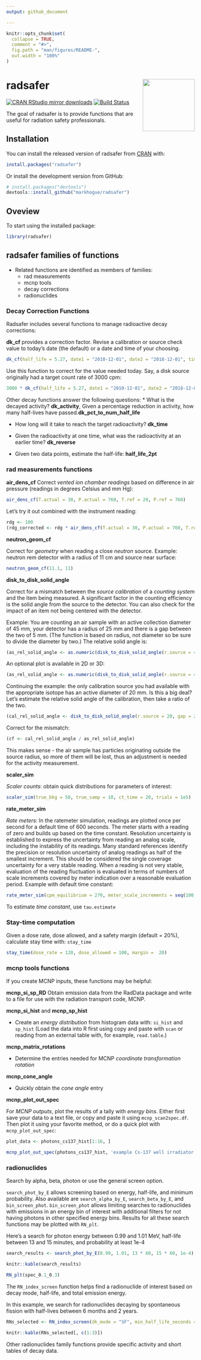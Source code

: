 ```yaml
---
output: github_document

---
```


<!-- README.md is generated from README.Rmd. Please edit that file -->

```r
knitr::opts_chunk$set(
  collapse = TRUE,
  comment = "#>",
  fig.path = "man/figures/README-",
  out.width = "100%"
)
```
# radsafer  <img src='man/figures/radsafer.png' align="right" height="139" />
[![CRAN RStudio mirror downloads](https://cranlogs.r-pkg.org/badges/last-month/radsafer?color=blue)](https://r-pkg.org/pkg/radsafer)
[![Build Status](https://travis-ci.org/markhogue/radsafer.svg?branch=master)](https://travis-ci.org/markhogue/radsafer)

The goal of radsafer is to provide functions that are useful for radiation safety professionals.

## Installation

You can install the released version of radsafer from [CRAN](https://CRAN.R-project.org) with:

``` r
install.packages("radsafer")
```
Or install the development version from GitHub:
 
```r
# install.packages("devtools")
devtools::install_github("markhogue/radsafer")
```

## Oveview
To start using the installed package: 

```r
library(radsafer)
```

## radsafer families of functions

*  Related functions are identified as members of families:
   + rad measurements 
   + mcnp tools 
   + decay corrections 
   + radionuclides 


### Decay Correction Functions
Radsafer includes several functions to manage radioactive decay corrections:

**dk_cf** provides a correction factor. Revise a calibration or source check value to today's date (the default) or a date and time of your choosing. 

```r
dk_cf(half_life = 5.27, date1 = "2010-12-01", date2 = "2018-12-01", time_unit = "y")
```
Use this function to correct for the value needed today. Say, a disk source originally had a target count rate of 3000 cpm:
```r
3000 * dk_cf(half_life = 5.27, date1 = "2010-12-01", date2 = "2018-12-01", time_unit = "y")
```

Other decay functions answer the following questions: 
* What is the decayed activity? **dk_activity**, Given a percentage reduction in activity, how many half-lives have passed.**dk_pct_to_num_half_life**

* How long will it take to reach the target radioactivity? **dk_time**

* Given the radioactivity at one time, what was the radioactivity at an earlier time? **dk_reverse**

* Given two data points, estimate the half-life: **half_life_2pt**

### rad measurements functions
**air_dens_cf**
Correct _vented ion chamber readings_ based on difference in air pressure (readings in degrees Celsius and mm Hg):
```r
air_dens_cf(T.actual = 30, P.actual = 760, T.ref = 20, P.ref = 760)
```
Let's try it out combined with the instrument reading:
```r
rdg <- 100
(rdg_corrected <- rdg * air_dens_cf(T.actual = 30, P.actual = 760, T.ref = 20, P.ref = 760))
```

**neutron_geom_cf**

Correct for _geometry_ when reading a close _neutron_ source. Example: neutron rem detector with a radius of 11 cm and source near surface:
```r
neutron_geom_cf(11.1, 11)
```

**disk_to_disk_solid_angle**

Correct for a mismatch between the _source calibration_ of a _counting system_ and the item being measured. A significant factor in the counting efficiency is the solid angle from the source to the detector. You can also check for the impact of an item not being centered with the detector.

Example: You are counting an air sample with an active collection diameter of 45 mm, your detector has a radius of 25 mm and there is a gap between the two of 5 mm. (The function is based on radius, not diameter so be sure to divide the diameter by two.) The relative solid angle is:

```r
(as_rel_solid_angle <- as.numeric(disk_to_disk_solid_angle(r.source = 45/2, gap = 20, r.detector = 12.5, runs = 1e4, plot.opt = "n")))
```

An optional plot is available in 2D or 3D:
```r
(as_rel_solid_angle <- as.numeric(disk_to_disk_solid_angle(r.source = 45/2, gap = 20, r.detector = 12.5, runs = 1e4, plot.opt = "3d")))
```
 
Continuing the example: the only calibration source you had available with the appropriate isotope has an active diameter of 20 mm. Is this a big deal? Let's estimate the relative solid angle of the calibration, then take a ratio of the two.

```r
(cal_rel_solid_angle <- disk_to_disk_solid_angle(r.source = 20, gap = 20, r.detector = 12.5, runs = 1e4, plot.opt = "n"))
```
Correct for the mismatch:
```r
(cf <- cal_rel_solid_angle / as_rel_solid_angle)
```
This makes sense - the air sample has particles originating outside the source radius, so more of them will be lost, thus an adjustment is needed for the activity measurement.

**scaler_sim**

_Scaler counts_: obtain quick distributions for parameters of interest:
```r
scaler_sim(true_bkg = 50, true_samp = 10, ct_time = 20, trials = 1e5)
```

**rate_meter_sim**

_Rate meters_: In the ratemeter simulation, readings are plotted once per second for a default time of 600 seconds. The meter starts with a reading of zero and builds up based on the time constant. Resolution uncertainty is established to express the uncertainty from reading an analog scale, including the instability of its readings. Many standard references identify the precision or resolution uncertainty of analog readings as half of the smallest increment. This should be considered the single coverage uncertainty for a very stable reading. When a reading is not very stable, evaluation of the reading fluctuation is evaluated in terms of numbers of scale increments covered by meter indication over a reasonable evaluation period. Example with default time constant:
```r
rate_meter_sim(cpm_equilibrium = 270, meter_scale_increments = seq(100, 1000, 20))
```

To estimate _time constant_, use `tau.estimate`

### Stay-time computation

Given a dose rate, dose allowed, and a safety margin (default = 20%), calculate stay time with: `stay_time`
```r
stay_time(dose_rate = 120, dose_allowed = 100, margin =  20)
```

### mcnp tools functions

If you create MCNP inputs, these functions may be helpful:

**mcnp_si_sp_RD**
Obtain emission data from the RadData package and write to a file for use with the radiation transport code, MCNP.

**mcnp_si_hist** and **mcnp_sp_hist**

* Create an _energy distribution_ from histogram data with: `si_hist` and `sp_hist` (Load the data into R first using copy and paste with `scan` or reading from an external table with, for example, `read.table`.)

**mcnp_matrix_rotations**

* Determine the entries needed for MCNP _coordinate transformation rotation_ 

**mcnp_cone_angle**

* Quickly obtain the _cone angle_ entry

**mcnp_plot_out_spec**

For _MCNP outputs_, plot the results of a tally with _energy bins_. Either first save your data to a text file, or copy and paste it using `mcnp_scan2spec.df`. Then plot it using your favorite method, or do a quick plot with `mcnp_plot_out_spec`:

```r
plot_data <- photons_cs137_hist[1:16, ]
```
```r
mcnp_plot_out_spec(photons_cs137_hist, 'example Cs-137 well irradiator')
```

### radionuclides
Search by alpha, beta, photon or use the general screen option. 

`search_phot_by_E` allows screening based on energy, half-life, and minimum probability. Also available are `search_alpha_by_E`, `search_beta_by_E`, and `bin_screen_phot`. `bin_screen_phot` allows limiting searches to radionuclides with emissions in an energy bin of interest with additional filters for not having photons in other specified energy bins. Results for all these search functions may be plotted with `RN_plt`.

Here's a search for photon energy between 0.99 and 1.01 MeV, half-life between 13 and 15 minutes, and probability at least 1e-4

```r
search_results <- search_phot_by_E(0.99, 1.01, 13 * 60, 15 * 60, 1e-4)
```

```r
knitr::kable(search_results)
```

```r
RN_plt(spec_0.1_0.3)
```

The `RN_index_screen` function helps find a radionuclide of interest based on decay mode, half-life, and total emission energy.

In this example, we search for radionuclides decaying by spontaneous fission with half-lives between 6 months and 2 years.

```r
RNs_selected <- RN_index_screen(dk_mode = "SF", min_half_life_seconds = 0.5 * 3.153e7, max_half_life_seconds = 2 * 3.153e7)
```

```r
knitr::kable(RNs_selected[, c(1:3)])
```

Other radionuclides family functions provide specific activity and short tables of decay data.